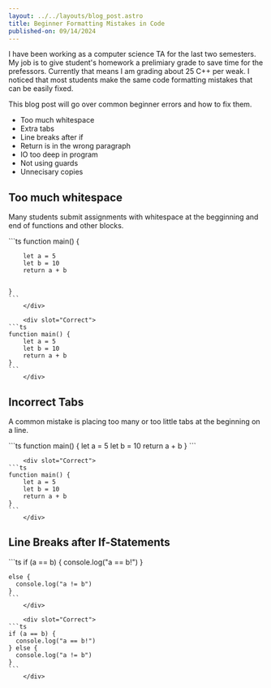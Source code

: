 ```yaml
---
layout: ../../layouts/blog_post.astro
title: Beginner Formatting Mistakes in Code
published-on: 09/14/2024
---
```



I have been working as a computer science TA for the last two semesters. My job is to give student's
homework a prelimiary grade to save time for the prefessors. Currently that means I am grading about
25 C++ per weak. I noticed that most students make the same code formatting mistakes that can be easily
fixed.

This blog post will go over common beginner errors and how to fix them.

- Too much whitespace
- Extra tabs
- Line breaks after if
- Return is in the wrong paragraph
- IO too deep in program
- Not using guards
- Unnecisary copies


## Too much whitespace

Many students submit assignments with whitespace at the begginning and end of functions and other blocks.

<Tab client:idle>
		<div slot="Incorrect">
    ```ts
    function main() {

    	let a = 5
    	let b = 10
    	return a + b


    }
    ```
		</div>

		<div slot="Correct">
    ```ts
    function main() {
    	let a = 5
    	let b = 10
    	return a + b
    }
    ```
		</div>
</Tab>

## Incorrect Tabs

A common mistake is placing too many or too little tabs at the beginning on a line.

<Tab client:idle>
		<div slot="Incorrect">
    ```ts
    function main() {
  	let a = 5
  	let b = 10
  	return a + b
    }
    ```
		</div>

		<div slot="Correct">
    ```ts
    function main() {
    	let a = 5
    	let b = 10
    	return a + b
    }
    ```
		</div>
</Tab>

## Line Breaks after If-Statements

<Tab client:idle>
		<div slot="Incorrect">
    ```ts
    if (a == b) {
      console.log("a == b!")
    }

    else {
      console.log("a != b")
    }
    ```
		</div>

		<div slot="Correct">
    ```ts
    if (a == b) {
      console.log("a == b!")
    } else {
      console.log("a != b")
    }
    ```
		</div>
</Tab>

